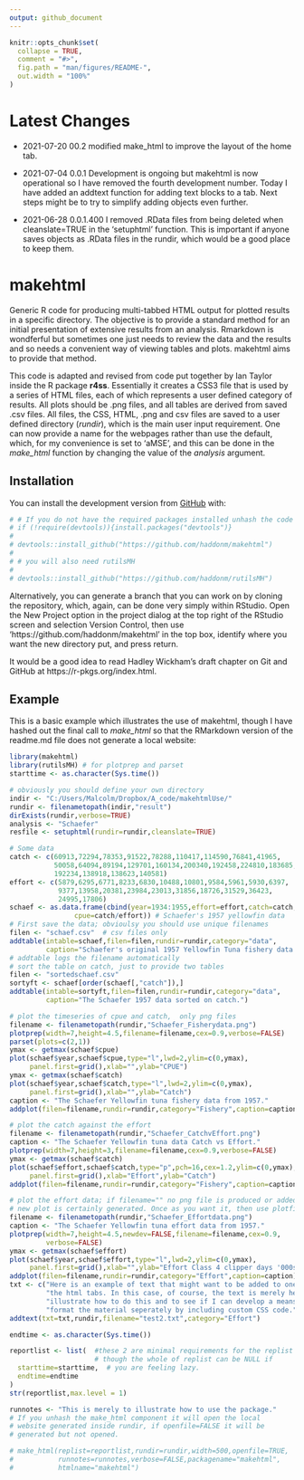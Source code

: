 ```yaml
---
output: github_document
---
```


<!-- README.md is generated from README.Rmd. Please edit that file -->

```r
knitr::opts_chunk$set(
  collapse = TRUE,
  comment = "#>",
  fig.path = "man/figures/README-",
  out.width = "100%"
)
```

# Latest Changes

* 2021-07-20 00.2 modified make_html to improve the layout of the home tab.

* 2021-07-04 0.0.1 Development is ongoing but makehtml is now operational so I have removed the fourth development number. Today I have added an addtext function for adding text blocks to a tab. Next steps might be to try to simplify adding objects even further. 

* 2021-06-28 0.0.1.400 I removed .RData files from being deleted when cleanslate=TRUE in the 'setuphtml' function. This is important if anyone saves objects as .RData files in the rundir, which would be a good place to keep them.


# makehtml

<!-- badges: start -->
<!-- badges: end -->

Generic R code for producing multi-tabbed HTML output for plotted results in a specific directory. The objective is to provide a standard method for an initial presentation of extensive results from an analysis. Rmarkdown is wondferful but sometimes one just needs to review the data and the results and so needs a convenient way of viewing tables and plots. makehtml aims to provide that method.

This code is adapted and revised from code put together by Ian Taylor inside the R package __r4ss__. Essentially it creates a CSS3 file that is used by a series of HTML files, each of which represents a user defined category of results. All plots should be .png files, and all tables are derived from saved .csv files. All files, the CSS, HTML, .png and csv files are saved to a user defined directory (_rundir_), which is the main user input requirement. One can now provide a name for the webpages rather than use the default, which, for my convenience is set to 'aMSE', and this can be done in the _make_html_ function by changing the value of the _analysis_ argument.


## Installation

You can install the development version from [GitHub](https://github.com/haddonm/aMSE) with:

```r
# # If you do not have the required packages installed unhash the code in this block and run it
# if (!require(devtools)){install.packages("devtools")} 
# 
# devtools::install_github("https://github.com/haddonm/makehtml")
# 
# # you will also need rutilsMH
# 
# devtools::install_github("https://github.com/haddonm/rutilsMH")

```

Alternatively, you can generate a branch that you can work on by cloning the repository, which, again, can be done very simply within RStudio. Open the New Project option in the project dialog at the top right of the RStudio screen and selection Version Control, then use 'https://github.com/haddonm/makehtml' in the top box, identify where you want the new directory put, and press return.

It would be a good idea to read Hadley Wickham's draft chapter on Git and GitHub at https://r-pkgs.org/index.html.


## Example

This is a basic example which illustrates the use of makehtml, though I have hashed out the final call to _make_html_ so that the RMarkdown version of the readme.md file does not generate a local website:

```r
library(makehtml)
library(rutilsMH) # for plotprep and parset
starttime <- as.character(Sys.time())

# obviously you should define your own directory
indir <- "C:/Users/Malcolm/Dropbox/A_code/makehtmlUse/" 
rundir <- filenametopath(indir,"result")
dirExists(rundir,verbose=TRUE)
analysis <- "Schaefer"
resfile <- setuphtml(rundir=rundir,cleanslate=TRUE)

# Some data
catch <- c(60913,72294,78353,91522,78288,110417,114590,76841,41965,
           50058,64094,89194,129701,160134,200340,192458,224810,183685,
           192234,138918,138623,140581)
effort <- c(5879,6295,6771,8233,6830,10488,10801,9584,5961,5930,6397,
            9377,13958,20381,23984,23013,31856,18726,31529,36423,
            24995,17806)
schaef <- as.data.frame(cbind(year=1934:1955,effort=effort,catch=catch,
                cpue=catch/effort)) # Schaefer's 1957 yellowfin data
# First save the data; obvioulsy you should use unique filenames
filen <- "schaef.csv"  # csv files only
addtable(intable=schaef,filen=filen,rundir=rundir,category="data",
         caption="Schaefer's original 1957 Yellowfin Tuna fishery data.")
# addtable logs the filename automatically
# sort the table on catch, just to provide two tables
filen <- "sortedschaef.csv"
sortyft <- schaef[order(schaef[,"catch"]),]
addtable(intable=sortyft,filen=filen,rundir=rundir,category="data",
         caption="The Schaefer 1957 data sorted on catch.")

# plot the timeseries of cpue and catch,  only png files
filename <- filenametopath(rundir,"Schaefer_Fisherydata.png")
plotprep(width=7,height=4.5,filename=filename,cex=0.9,verbose=FALSE)
parset(plots=c(2,1))
ymax <- getmax(schaef$cpue)
plot(schaef$year,schaef$cpue,type="l",lwd=2,ylim=c(0,ymax),
     panel.first=grid(),xlab="",ylab="CPUE")
ymax <- getmax(schaef$catch)
plot(schaef$year,schaef$catch,type="l",lwd=2,ylim=c(0,ymax),
     panel.first=grid(),xlab="",ylab="Catch")
caption <- "The Schaefer Yellowfin tuna fishery data from 1957."
addplot(filen=filename,rundir=rundir,category="Fishery",caption=caption)  

# plot the catch against the effort
filename <- filenametopath(rundir,"Schaefer_CatchvEffort.png")
caption <- "The Schaefer Yellowfin tuna data Catch vs Effort."
plotprep(width=7,height=3,filename=filename,cex=0.9,verbose=FALSE)
ymax <- getmax(schaef$catch)
plot(schaef$effort,schaef$catch,type="p",pch=16,cex=1.2,ylim=c(0,ymax),
     panel.first=grid(),xlab="Effort",ylab="Catch")
addplot(filen=filename,rundir=rundir,category="Fishery",caption=caption)  

# plot the effort data; if filename="" no png file is produced or added, but a
# new plot is certainly generated. Once as you want it, then use plotfilename.
filename <- filenametopath(rundir,"Schaefer_Effortdata.png")
caption <- "The Schaefer Yellowfin tuna effort data from 1957."
plotprep(width=7,height=4.5,newdev=FALSE,filename=filename,cex=0.9,
         verbose=FALSE)
ymax <- getmax(schaef$effort)
plot(schaef$year,schaef$effort,type="l",lwd=2,ylim=c(0,ymax),
     panel.first=grid(),xlab="",ylab="Effort Class 4 clipper days '000s")
addplot(filen=filename,rundir=rundir,category="Effort",caption=caption)  
txt <- c("Here is an example of text that might want to be added to one of ",
         "the html tabs. In this case, of course, the text is merely here to ",
         "illustrate how to do this and to see if I can develop a means to ",
         "format the material seperately by including custom CSS code.")
addtext(txt=txt,rundir,filename="test2.txt",category="Effort")

endtime <- as.character(Sys.time())

reportlist <- list(  #these 2 are minimal requirements for the replist
                     # though the whole of replist can be NULL if 
  starttime=starttime,  # you are feeling lazy.
  endtime=endtime 
)
str(reportlist,max.level = 1)

runnotes <- "This is merely to illustrate how to use the package."
# If you unhash the make_html component it will open the local
# website generated inside rundir, if openfile=FALSE it will be
# generated but not opened.

# make_html(replist=reportlist,rundir=rundir,width=500,openfile=TRUE,
#           runnotes=runnotes,verbose=FALSE,packagename="makehtml",
#           htmlname="makehtml")

```


